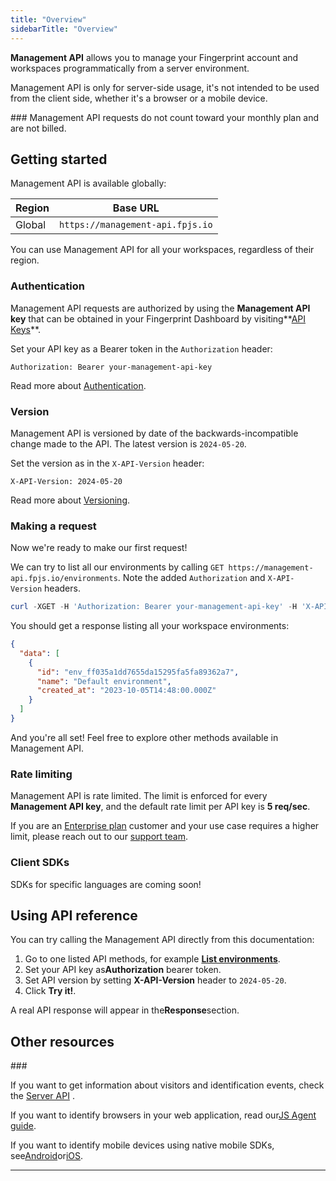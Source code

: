 ```yaml
---
title: "Overview"
sidebarTitle: "Overview"
---
```


**Management API** allows you to manage your Fingerprint account and workspaces programmatically from a server environment.

Management API is only for server-side usage, it's not intended to be used from the client side, whether it's a browser or a mobile device.

<Tip>
### Management API requests do not count toward your monthly plan and are not billed.

</Tip>

## Getting started

Management API is available globally:

| Region | Base URL                         |
| ------ | -------------------------------- |
| Global | `https://management-api.fpjs.io` |

You can use Management API for all your workspaces, regardless of their region.

### Authentication

Management API requests are authorized by using the **Management API key** that can be obtained in your Fingerprint Dashboard by visiting**[API Keys](https://dashboard.fingerprint.com/api-keys)**.

Set your API key as a Bearer token in the `Authorization` header:

```
Authorization: Bearer your-management-api-key
```

Read more about [Authentication](/reference/management-api-authentication).

### Version

Management API is versioned by date of the backwards-incompatible change made to the API. The latest version is `2024-05-20`.

Set the version as in the `X-API-Version` header:

```
X-API-Version: 2024-05-20
```

Read more about [Versioning](/reference/management-api-versioning).

### Making a request

Now we're ready to make our first request!

We can try to list all our environments by calling `GET https://management-api.fpjs.io/environments`. Note the added `Authorization` and `X-API-Version` headers.

<CodeGroup>

```powershell cURL
curl -XGET -H 'Authorization: Bearer your-management-api-key' -H 'X-API-Version: 2024-05-20' 'https://management-api.fpjs.io/environments'
```

</CodeGroup>

You should get a response listing all your workspace environments:

<CodeGroup>

```json JSON
{
  "data": [
    {
      "id": "env_ff035a1dd7655da15295fa5fa89362a7",
      "name": "Default environment",
      "created_at": "2023-10-05T14:48:00.000Z"
    }
  ]
}
```

</CodeGroup>

And you're all set! Feel free to explore other methods available in Management API.

### Rate limiting

Management API is rate limited. The limit is enforced for every **Management API key**, and the default rate limit per API key is **5 req/sec**.

If you are an [Enterprise plan](https://fingerprint.com/pricing/) customer and your use case requires a higher limit, please reach out to our [support team](https://fingerprint.com/support/).

### Client SDKs

SDKs for specific languages are coming soon!

## Using API reference

You can try calling the Management API directly from this documentation:

1. Go to one listed API methods, for example **[List environments](/reference/environmentcontroller_findall)**.
2. Set your API key as**Authorization** bearer token.
3. Set API version by setting **X-API-Version** header to `2024-05-20`.
4. Click **Try it!**.

A real API response will appear in the**Response**section.

## Other resources

<Info>
### 

If you want to get information about visitors and identification events, check the [Server API](/reference/pro-server-api) .

If you want to identify browsers in your web application, read our[JS Agent guide](/docs/js-agent).

If you want to identify mobile devices using native mobile SDKs, see[Android](/docs/native-android-integration)or[iOS](/docs/ios).

</Info>

***
